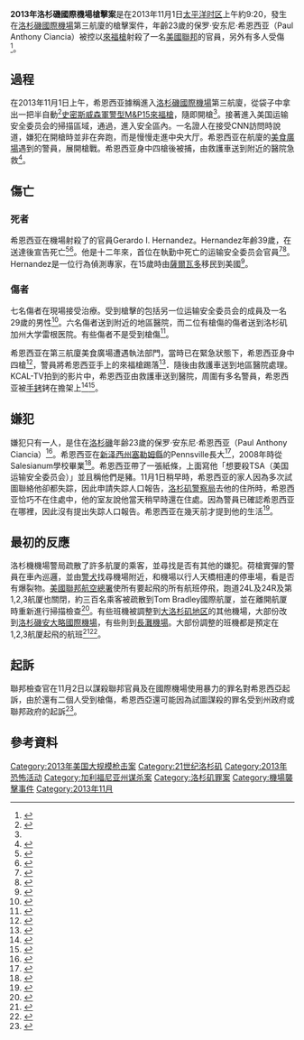 {{Infobox civilian attack
| title = 2013年洛杉磯國際機場槍擊案
| map = {{Location map | California
| width = 220
| float = center
| alt = [[洛杉磯國際機場|洛杉磯國際機場]]
| label = [[洛杉磯國際機場|洛杉磯國際機場]]
| mark = Airplane silhouette.svg
| lat_deg = 33
| lat_min = 56
| lat_sec = 33
| lat_dir = N
| lon_deg = 118
| lon_min = 24
| lon_sec = 29
| lon_dir = W
}}
| location = {{USA}}[[加州|加州]][[洛杉磯|洛杉磯]]<br>[[洛杉磯國際機場|洛杉磯國際機場]]第三航廈
| date = 2013年11月1日
| time = 上午9:20
| timezone = [[太平洋时区|太平洋时区]]
| type = [[槍擊|槍擊]]
| fatalities = 1
| injuries = 7（包括嫌犯，有三人受到槍傷）
| susperp = 保罗·安东尼·希恩西亚（Paul Anthony Ciancia）
| weapons = [[史密斯威森軍警型M&P15半自動步槍|史密斯威森軍警型M&P15半自動步槍]]<ref name=deadly>{{cite news|title=Deadly LAX shooting: Questions over positioning of airport police|url=http://www.cnn.com/2013/11/02/us/lax-gunfire/index.html|publisher=CNN|accessdate=2013-11-10|archive-date=2013-11-03|archive-url=https://web.archive.org/web/20131103011233/http://www.cnn.com/2013/11/02/us/lax-gunfire/index.html|dead-url=no}}</ref>
}}

'''2013年洛杉磯國際機場槍擊案'''是在2013年11月1日[[太平洋时区|太平洋时区]]上午約9:20，發生在[[洛杉磯國際機場|洛杉磯國際機場]]第三航廈的槍擊案件，年齡23歲的保罗·安东尼·希恩西亚（Paul Anthony Ciancia）被控以[[來福槍|來福槍]]射殺了一名[[美國聯邦政府|美國聯邦]]{{link-en|美国运输安全委员会|Transportation Security Administration|运输安全委员会}}的官員，另外有多人受傷<ref>{{cite news
 |title= 洛杉矶机场枪击案嫌犯或因被辞退报复社会
 |url= http://www.chinanews.com/gj/2013/11-03/5456653.shtml
 |work= 京华时报
 |publisher= 中國新聞網
 |date= 2013-11-03
 |accessdate= 2013-11-09
 |archive-date= 2016-03-05
 |archive-url= https://web.archive.org/web/20160305083905/http://www.chinanews.com/gj/2013/11-03/5456653.shtml
 |dead-url= no
 }}</ref>。

==過程==
在2013年11月1日上午，希恩西亚據稱進入[[洛杉磯國際機場|洛杉磯國際機場]]第三航廈，從袋子中拿出一把半自動<ref name=M&P-15>{{cite web|title=S&W M&P-15 Product Website|url=http://www.smith-wesson.com/webapp/wcs/stores/servlet/Category4_750001_750051_757785_-1_757784_757784_image|accessdate=November 3, 2013|archive-date=2013-11-06|archive-url=https://web.archive.org/web/20131106083342/http://www.smith-wesson.com/webapp/wcs/stores/servlet/Category4_750001_750051_757785_-1_757784_757784_image|dead-url=no}}</ref>[[史密斯威森軍警型M&P15半自動步槍|史密斯威森軍警型M&P15]][[來福槍|來福槍]]，隨即開槍<ref name=deadly/>。接著進入美国运输安全委员会的掃描區域，通過{{link-en|安全檢查點|Security checkpoint}}，進入安全區內。一名證人在接受CNN訪問時說道，嫌犯在開槍時並非在奔跑，而是慢慢走進中央大厅。希恩西亚在航廈的[[美食廣場|美食廣場]]遇到{{link-en|洛杉磯機場警局|Los Angeles Airport Police}}的警員，展開槍戰。希恩西亚身中四槍後被捕，由救護車送到附近的醫院急救<ref>{{cite news|title=Shooter opens fire at Los Angeles International Airport|url=http://usnews.nbcnews.com/_news/2013/11/01/21277650-shooter-opens-fire-at-los-angeles-international-airport?lite|accessdate=November 1, 2013|date=November 1, 2013|agency=NBC News|archive-date=2017-07-14|archive-url=https://web.archive.org/web/20170714200544/http://usnews.nbcnews.com/_news/2013/11/01/21277650-shooter-opens-fire-at-los-angeles-international-airport?lite|dead-url=no}}</ref>。

==傷亡==
===死者===
希恩西亚在機場射殺了{{link-en|美国运输安全委员会|Transportation Security Administration|运输安全委员会}}的官員Gerardo I. Hernandez。Hernandez年鹷39歲，在送達{{link-en|洛杉矶加州大学雷根医院|Ronald Reagan UCLA Medical Center}}後宣告死亡<ref>{{cite web|title=LAX shooting: Slain TSA agent identified as Gerardo I. Hernandez|url=http://www.latimes.com/local/lanow/la-me-ln-lax-shooting-slain-tsa-agent-identified-as-gerardo-i-hernandez-20131101,0,4620544.story?track=rss#axzz2jQAO3Gla|publisher=LA Times|accessdate=November 2, 2013|archive-date=2013-11-06|archive-url=https://web.archive.org/web/20131106030952/http://www.latimes.com/local/lanow/la-me-ln-lax-shooting-slain-tsa-agent-identified-as-gerardo-i-hernandez-20131101,0,4620544.story?track=rss#axzz2jQAO3Gla|dead-url=no}}</ref><ref>{{cite web|title=TSA Agent Killed, 6 Injured In LAX Shooting|url=http://losangeles.cbslocal.com/2013/11/01/lapd-incident-reported-in-terminal-3-at-lax/|publisher=losangeles.cbslocal.com|accessdate=November 2, 2013|archive-date=2013-11-02|archive-url=https://web.archive.org/web/20131102030642/http://losangeles.cbslocal.com/2013/11/01/lapd-incident-reported-in-terminal-3-at-lax/|dead-url=no}}</ref>。他是十二年來，首位在執勤中死亡的运输安全委员会官員<ref>{{cite web|title=Shooting at Los Angeles airport|url=http://www.washinhttp://www.nytimes.com/2013/11/03/us/los-angeles-airport-partly-closed-after-shooting.html?hpgtonpost.com/blogs/liveblog-live/liveblog/shooting-at-los-angeles-airport/#b6d7b366-da2d-4517-98a4-05dc5cd8bc15|publisher=Washington Post|accessdate=November 1, 2013}}{{dead link|date=2018年5月 |bot=InternetArchiveBot |fix-attempted=yes }}</ref><ref>{{cite news|author=Maritnez, Michael|title=Suspect shot, in custody at LAX after TSA agent killed|url=http://www.cnn.com/2013/11/01/us/lax-gunfire/index.html?hpt=hp_t1|publisher=CNN|date=November 1, 2013|accessdate=November 1, 2013|archive-date=2013-11-01|archive-url=https://web.archive.org/web/20131101232255/http://www.cnn.com/2013/11/01/us/lax-gunfire/index.html?hpt=hp_t1|dead-url=no}}</ref>。Hernandez是一位行為偵測專家，在15歲時由[[薩爾瓦多|薩爾瓦多]]移民到美國<ref>{{cite news|url=http://www.latimes.com/local/la-me-1103-lax-shooting-20131103,0,7342159.story#axzz2jmqKVQgo|title=Suspected LAX gunman had his targets clearly in mind|publisher=Los Angeles Times|date=2013-11-03|accessdate=2013-11-05|archive-date=2013-11-04|archive-url=https://web.archive.org/web/20131104213951/http://www.latimes.com/local/la-me-1103-lax-shooting-20131103,0,7342159.story#axzz2jmqKVQgo|dead-url=no}}</ref>。

===傷者===
七名傷者在現場接受治療。受到槍擊的包括另一位运输安全委员会的成員及一名29歲的男性<ref>{{cite web|author=Abdollah, Tami|title=LAX suspect remains heavily sedated, under guard|url=http://www.sfgate.com/news/crime/article/LAX-suspect-remains-heavily-sedated-under-guard-4952346.php#photo-5412713|publisher=[[Associated_Press|Associated Press]]|date=November 4, 2013|accessdate=November 4, 2013|archive-date=2013-11-04|archive-url=https://web.archive.org/web/20131104214846/http://www.sfgate.com/news/crime/article/LAX-suspect-remains-heavily-sedated-under-guard-4952346.php#photo-5412713|dead-url=no}}</ref>。六名傷者送到附近的地區醫院，而二位有槍傷的傷者送到洛杉矶加州大学雷根医院。有些傷者不是受到槍傷<ref>{{cite web|title=6 Hospitalized After LAX Shooting; Suspect in Custody|url=http://marinadelrey.patch.com/groups/police-and-fire/p/shots-fired-at-lax-tsa-employee-wounded|publisher=marinadelrey.patch.com|accessdate=November 1, 2013|archive-url=https://web.archive.org/web/20131106061106/http://marinadelrey.patch.com/groups/police-and-fire/p/shots-fired-at-lax-tsa-employee-wounded|archive-date=2013-11-06|dead-url=yes}}</ref>。

希恩西亚在第三航廈美食廣場遭遇執法部門，當時已在緊急狀態下，希恩西亚身中四槍<ref>{{cite web|title=LAX gunman Paul Ciancia pictured with bullet wound to the face|url=http://www.nydailynews.com/news/national/pictured-lax-gunman-shot-face-article-1.1504943#ixzz2jX6LHheh|publisher=NY Daily News|accessdate=November 2, 2013|archive-date=2013-11-03|archive-url=https://web.archive.org/web/20131103220001/http://www.nydailynews.com/news/national/pictured-lax-gunman-shot-face-article-1.1504943#ixzz2jX6LHheh|dead-url=no}}</ref>，警員將希恩西亚手上的來福槍踢落<ref>{{cite news|url=http://www.latimes.com/local/lanow/la-me-ln-lax-shooting-eyewitness-20131101,0,1026875.story|title=LAX shooter was 'calm, pacing, scanning the crowd' during rampage|accessdate=2013-11-10|archive-date=2013-11-03|archive-url=https://web.archive.org/web/20131103203807/http://www.latimes.com/local/lanow/la-me-ln-lax-shooting-eyewitness-20131101,0,1026875.story|dead-url=no}}</ref>．隨後由救護車送到地區醫院處理。KCAL-TV拍到的影片中，希恩西亚由救護車送到醫院，周圍有多名警員，希恩西亚被[[手銬|手銬]]銬在擔架上<ref>{{cite news|title=LAX shooting: At least 3 shot; gunman in custody|url=http://www.latimes.com/local/lanow/la-me-ln-live-lax-shooting-tsa-agent-alleged-gunman-shot-20131101,0,3517669.story#axzz2jPyVqqIV|accessdate=November 1, 2013|newspaper=LA Times|date=November 1, 2013|archive-date=2013-11-02|archive-url=https://web.archive.org/web/20131102045519/http://www.latimes.com/local/lanow/la-me-ln-live-lax-shooting-tsa-agent-alleged-gunman-shot-20131101,0,3517669.story#axzz2jPyVqqIV|dead-url=no}}</ref><ref>{{cite news|title=Police: Suspect in custody; TSA agent shot, killed at LAX shooting|url=http://www.upi.com/Top_News/US/2013/11/01/Reports-Suspect-dies-TSA-agent-shot-killed-at-LAX-shooting/UPI-80811383326473/?spt=rln&or=2|accessdate=November 1, 2013|newspaper=UPI.com|date=November 1, 2013|archive-date=2013-11-01|archive-url=https://web.archive.org/web/20131101194648/http://www.upi.com/Top_News/US/2013/11/01/Reports-Suspect-dies-TSA-agent-shot-killed-at-LAX-shooting/UPI-80811383326473/?spt=rln&or=2|dead-url=no}}</ref>。

==嫌犯==
嫌犯只有一人，是住在[[洛杉磯|洛杉磯]]年齢23歲的保罗·安东尼·希恩西亚（Paul Anthony Ciancia）<ref>{{cite web|title=Police: Suspected LAX gunman, 23, identified and in custody; 3 wounded|url=http://www.kens5.com/news/Los-Angeles-International-Airport-evacuated-after-shots-reportedly-fired-230222821.html|publisher=KENS TV|accessdate=November 1, 2013|deadurl=yes|archiveurl=https://web.archive.org/web/20131104020132/http://www.kens5.com/news/Los-Angeles-International-Airport-evacuated-after-shots-reportedly-fired-230222821.html|archivedate=2013年11月4日}}</ref>。希恩西亚在[[新泽西州|新泽西州]][[塞勒姆縣|塞勒姆縣]]的Pennsville長大<ref>{{cite web|title=LAX Shooter Paul Anthony Ciancia’s Personal Details Emerge|url=http://www.mediaite.com/online/lax-shooter-paul-anthony-ciancias-personal-details-emerge/|publisher=Mediaite|accessdate=November 1, 2013|archive-date=2013-11-03|archive-url=https://web.archive.org/web/20131103084234/http://www.mediaite.com/online/lax-shooter-paul-anthony-ciancias-personal-details-emerge/|dead-url=no}}</ref>，2008年時從Salesianum學校畢業<ref>{{cite news|author=Rubinkam, Michael; Matheson, Kathy|title=NJ police: Dad called, worried about LAX suspect|url=http://www.sfgate.com/news/crime/article/NJ-police-Dad-called-worried-about-LAX-suspect-4947599.php|agency=Associated Press|date=November 1, 2013|accessdate=November 1, 2013|archive-date=2013-11-04|archive-url=https://web.archive.org/web/20131104014913/http://www.sfgate.com/news/crime/article/NJ-police-Dad-called-worried-about-LAX-suspect-4947599.php|dead-url=no}}</ref>。希恩西亚帶了一張紙條，上面寫他「想要殺TSA（美国运输安全委员会）」並且稱他們是豬。11月1日稍早時，希恩西亚的家人因為多次試圖聯絡他卻都失踪，因此申請失踪人口報告，[[洛杉矶警察局|洛杉矶警察局]]去他的住所時，希恩西亚恰巧不在住處中，他的室友說他當天稍早時還在住處。因為警員已確認希恩西亚在哪裡，因此沒有提出失踪人口報告。希恩西亚在幾天前才提到他的生活<ref>{{cite web|title=LAX Shooting Suspect from South Jersey: Police|url=http://www.nbcnewyork.com/news/local/LAX-Shooting-Suspect-New-Jersey-Paul-Ciancia-Pennsville-230258861.html?_osource=SocialFlowTwt_NYBrand|publisher=NBC News|accessdate=2013-11-10|archive-date=2013-11-04|archive-url=https://web.archive.org/web/20131104030302/http://www.nbcnewyork.com/news/local/LAX-Shooting-Suspect-New-Jersey-Paul-Ciancia-Pennsville-230258861.html?_osource=SocialFlowTwt_NYBrand|dead-url=no}}</ref>。

==最初的反應==
洛杉機機場警局疏散了許多航厦的乘客，並尋找是否有其他的嫌犯。荷槍實彈的警員在車內巡邏，並由[[警犬|警犬]]找尋機場附近，和機場以行人天橋相連的停車場，看是否有爆裂物。[[美國聯邦航空總署|美國聯邦航空總署]]使所有要起飛的所有航班停飛，跑道24L及24R及第1,2,3航厦也關閉，約三百名乘客被疏散到Tom Bradley國際航厦，並在離開航厦時重新進行掃描檢查<ref>{{cite web|title=Gunman opens fire at LAX, killing TSA worker and wounding others|url=http://usnews.nbcnews.com/_news/2013/11/01/21277650-gunman-opens-fire-at-lax-killing-tsa-worker-and-wounding-others?lite|publisher=NBC News|accessdate=November 1, 2013|archive-date=2013-11-01|archive-url=https://web.archive.org/web/20131101233727/http://usnews.nbcnews.com/_news/2013/11/01/21277650-gunman-opens-fire-at-lax-killing-tsa-worker-and-wounding-others?lite|dead-url=no}}</ref>。有些班機被調整到[[大洛杉矶地区|大洛杉矶地区]]的其他機場，大部份改到[[洛杉磯安大略國際機場|洛杉磯安大略國際機場]]，有些則到[[長灘機場|長灘機場]]。大部份調整的班機都是預定在1,2,3航厦起飛的航班<ref>{{cite web|title=Some flights diverted to ONT after LAX shooting|url=http://www.pe.com/local-news/local-news-headlines/20131101-some-flights-diverted-to-ont-after-lax-shooting.ece|publisher=pe.com|accessdate=November 1, 2013|deadurl=yes|archiveurl=https://web.archive.org/web/20131102211206/http://www.pe.com/local-news/local-news-headlines/20131101-some-flights-diverted-to-ont-after-lax-shooting.ece|archivedate=2013年11月2日}}</ref><ref>{{cite news | url=http://www.presstelegram.com/general-news/20131101/long-beach-airport-responds-to-incident-at-lax | title=Long Beach airport responds to incident at LAX | work=Press-Telegram | date=November 1, 2013 | accessdate=November 1, 2013 | author=Marquez, Liset | location=Long Beach, California | archive-date=2013-11-03 | archive-url=https://web.archive.org/web/20131103134243/http://www.presstelegram.com/general-news/20131101/long-beach-airport-responds-to-incident-at-lax | dead-url=no }}</ref>。

==起訴==
聯邦檢查官在11月2日以謀殺聯邦官員及在國際機場使用暴力的罪名對希恩西亞起訴，由於還有二個人受到槍傷，希恩西亞還可能因為試圖謀殺的罪名受到州政府或聯邦政府的起訴<ref>{{cite news|title=SUSPECTED LAX GUNMAN CHARGED|url=http://hosted.ap.org/dynamic/stories/U/US_LAX_SHOOTING?SITE=AP&SECTION=HOME&TEMPLATE=DEFAULT&CTIME=2013-11-02-19-27-28|work=Associated Press|accessdate=November 2, 2013|deadurl=yes|archiveurl=https://web.archive.org/web/20131104082208/http://hosted.ap.org/dynamic/stories/U/US_LAX_SHOOTING?SITE=AP&SECTION=HOME&TEMPLATE=DEFAULT&CTIME=2013-11-02-19-27-28|archivedate=2013-11-04}}</ref>。

==參考資料==
{{Reflist|2}}

[[Category:2013年美国大规模枪击案|Category:2013年美国大规模枪击案]]
[[Category:21世纪洛杉矶|Category:21世纪洛杉矶]]
[[Category:2013年恐怖活动|Category:2013年恐怖活动]]
[[Category:加利福尼亚州谋杀案|Category:加利福尼亚州谋杀案]]
[[Category:洛杉矶罪案|Category:洛杉矶罪案]]
[[Category:機場襲擊事件|Category:機場襲擊事件]]
[[Category:2013年11月|Category:2013年11月]]